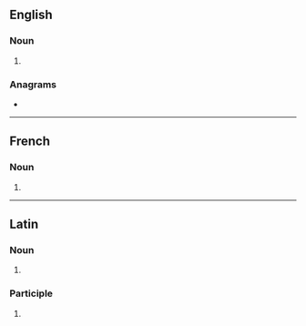 {{also|légatos}}
==English==

===Noun===
{{head|en|noun form}}

# {{plural of|en|legato}}

===Anagrams===
* {{anagrams|en|a=aeglost|gelatos}}

----

==French==

===Noun===
{{head|fr|noun plural form|g=m}}

# {{plural of|fr|legato}}

----

==Latin==

===Noun===
{{la-noun-form|lēgātōs}}

# {{inflection of|la|lēgātus||acc|p}}

===Participle===
{{la-part-form|lēgātōs}}

# {{inflection of|la|lēgātus||acc|m|p}}